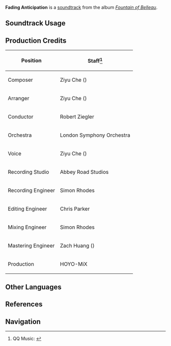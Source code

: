 {{Soundtrack Infobox
|image          = Fountain of Belleau.png
|album          = Fountain of Belleau
|disc           = 3
|number         = 66
|featured       = 
|featured2      = 
|featured3      = 
|featured_disc  = 
|featured_disc2 = 
|featured_disc3 = 
|youtube_id     = BoTr3WOYzDQ
|spotify_id     = 2gwb2R3ZHnDamEoXV4K0Sw
|previous       = Passage of an Era
|next           = Tranquil Plains
}}
'''Fading Anticipation''' is a [[soundtrack]] from the album ''[[Fountain of Belleau]]''.

==Soundtrack Usage==
{{Soundtrack Usage
|quest    = 
|location = Fontaine//underwater;;Institute of Natural Philosophy
|domain   = 
|eventgameplay = Radiant Harvest//challenge III
}}

==Production Credits==
{| class="wikitable"
! Position
! Staff<ref>QQ Music: [https://y.qq.com/n/ryqq/songDetail/000dQoXu450YM5 {{zh|沈匿的旧梦 Fading Anticipation}}]</ref>
|-
! Composer
| Ziyu Che ({{zh|车子玉}})
|-
! Arranger
| Ziyu Che ({{zh|车子玉}})
|-
! Conductor
| Robert Ziegler
|-
! Orchestra
| London Symphony Orchestra
|-
! Voice
| Ziyu Che ({{zh|车子玉}})
|-
! Recording Studio
| Abbey Road Studios
|-
! Recording Engineer
| Simon Rhodes
|-
! Editing Engineer
| Chris Parker
|-
! Mixing Engineer
| Simon Rhodes
|-
! Mastering Engineer
| Zach Huang ({{zh|黄巍}})
|-
! Production
| HOYO-MiX
|}
<!--
==Videos==
<gallery>
</gallery>

==Trivia==
-->
==Other Languages==
{{Other Languages
|en      = Fading Anticipation
|zhs     = 沈匿的旧梦
|zhs_rm  = 
|zhs_tl  = 
|ja      = 隠れし旧夢
|ja_rm   = Kakureshi Kyuumu
|ja_tl   = 
}}

==References==
{{Reflist}}

==Navigation==
{{Soundtrack Navbox|Fountain of Belleau}}